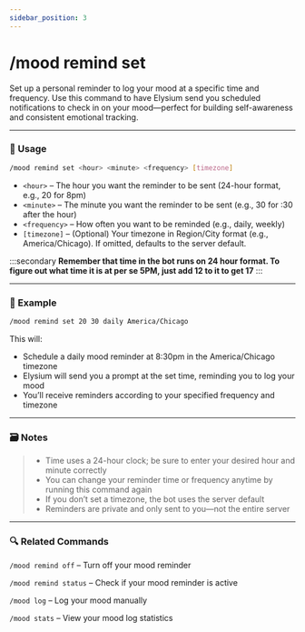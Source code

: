 ```yaml
---
sidebar_position: 3
---
```


# /mood remind set

Set up a personal reminder to log your mood at a specific time and frequency. Use this command to have Elysium send you scheduled notifications to check in on your mood—perfect for building self-awareness and consistent emotional tracking.

<hr className="md-divider-gradient" />

### 💬 Usage
```bash
/mood remind set <hour> <minute> <frequency> [timezone]
```
- `<hour>` – The hour you want the reminder to be sent (24-hour format, e.g., 20 for 8pm)
- `<minute>` – The minute you want the reminder to be sent (e.g., 30 for :30 after the hour)
- `<frequency>` – How often you want to be reminded (e.g., daily, weekly)
- `[timezone]` – (Optional) Your timezone in Region/City format (e.g., America/Chicago). If omitted, defaults to the server default.

:::secondary
**Remember that time in the bot runs on 24 hour format. To figure out what time it is at per se 5PM, just add 12 to it to get 17**
:::

<hr className="md-divider-gradient" />

### 📌 Example
```bash
/mood remind set 20 30 daily America/Chicago
```
This will:
- Schedule a daily mood reminder at 8:30pm in the America/Chicago timezone
- Elysium will send you a prompt at the set time, reminding you to log your mood
- You’ll receive reminders according to your specified frequency and timezone

<hr className="md-divider-gradient" />

### 🗃️ Notes
> - Time uses a 24-hour clock; be sure to enter your desired hour and minute correctly
> - You can change your reminder time or frequency anytime by running this command again
> - If you don’t set a timezone, the bot uses the server default
> - Reminders are private and only sent to you—not the entire server

<hr className="md-divider-gradient" />

### 🔍 Related Commands
`/mood remind off` – Turn off your mood reminder

`/mood remind status` – Check if your mood reminder is active

`/mood log` – Log your mood manually

`/mood stats` – View your mood log statistics